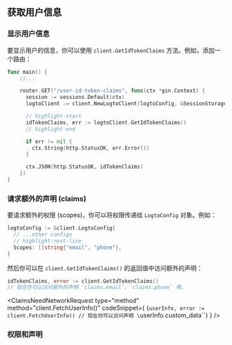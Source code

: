 

## 获取用户信息

### 显示用户信息

要显示用户的信息，你可以使用 `client.GetIdTokenClaims` 方法。例如，添加一个路由：

```go title="main.go"
func main() {
    //...

    router.GET("/user-id-token-claims", func(ctx *gin.Context) {
      session := sessions.Default(ctx)
      logtoClient := client.NewLogtoClient(logtoConfig, &SessionStorage{session: session})

      // highlight-start
      idTokenClaims, err := logtoClient.GetIdTokenClaims()
      // highlight-end

      if err != nil {
        ctx.String(http.StatusOK, err.Error())
      }

      ctx.JSON(http.StatusOK, idTokenClaims)
    })
}
```

### 请求额外的声明 (claims)

<FindUserInfoMissing method="client.GetIdTokenClaims()" />

<ScopesAndClaimsIntroduction />

要请求额外的权限 (scopes)，你可以将权限传递给 `LogtoConfig` 对象。例如：

```go title="main.go"
logtoConfig := &client.LogtoConfig{
  // ...other configs
  // highlight-next-line
  Scopes: []string{"email", "phone"},
}
```

然后你可以在 `client.GetIdTokenClaims()` 的返回值中访问额外的声明：

```go
idTokenClaims, error := client.GetIdTokenClaims()
// 现在你可以访问额外的声明 `claims.email`，`claims.phone` 等。
```

<ClaimsNeedNetworkRequest
  type="method"
  method="client.FetchUserInfo()"
  codeSnippet={
    <CodeBlock language="go">{`userInfo, error := client.FetchUserInfo()
// 现在你可以访问声明 \`userInfo.custom_data\``}</CodeBlock>
  }
/>

### 权限和声明

<ScopesAndClaims />
